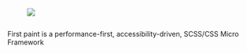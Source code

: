 
<Meta title="Guides/Introduction" />

<!-- Example title -->

<h1 style={{ "text-align": "center", width: "100%" }}>
  <figure>
    <img
      src="https://res.cloudinary.com/dqjs95c7n/image/upload/v1644774792/fp-brand-rgb-sm_v1rtjz.svg"
      style={{ width: "20vw" }}
    />
  </figure>
</h1>
<p
  style={{
    textAlign: "center",
    fontSize: "1.5rem",
    lineHeight: "1.5"
  }}
>
  First paint is a performance-first, accessibility-driven,
  SCSS/CSS Micro Framework
</p>
